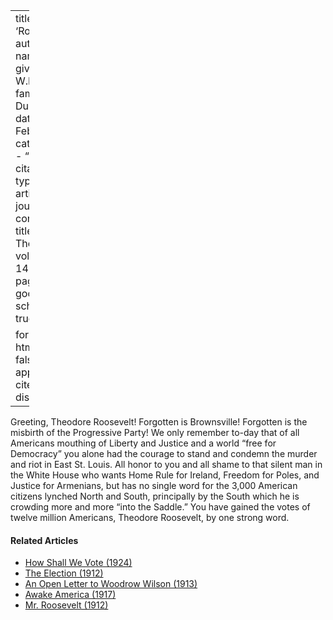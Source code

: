
---
title: 'Roosevelt'
author:
  - name:
      given: W.E.B.
      family: Du Bois
date: Feb. 1917
categories: 
  - ""
citation: 
  type: article-journal
  container-title: The Crisis
  volume: 14
  issue: 4
  page: 164
google-scholar: true

format:
  html:
    toc: false
    appendix-cite-as: display
---




Greeting, Theodore Roosevelt! Forgotten is Brownsville! Forgotten is the misbirth of the Progressive Party! We only remember to-day that of all Americans mouthing of Liberty and Justice and a world "free for Democracy" you alone had the courage to stand and condemn the murder and riot in East St. Louis. All honor to you and all shame to that silent man in the White House who wants Home Rule for Ireland, Freedom for Poles, and Justice for Armenians, but has no single word for the 3,000 American citizens lynched North and South, principally by the South which he is crowding more and more "into the Saddle." You have gained the votes of twelve million Americans, Theodore Roosevelt, by one strong word.

<!-- Similar articles start here -->
<div  class="clear-wrap"></div>

#### Related Articles

* [How Shall We Vote (1924)](/Volumes/29/01/how_shall_we_vote.html)
* [The Election (1912)](/Volumes/05/02/the_election.html)
* [An Open Letter to Woodrow Wilson (1913)](/Volumes/05/05/open_letter.html)
* [Awake America (1917)](/Volumes/14/05/awake_america.html)
* [Mr. Roosevelt (1912)](/Volumes/04/05/mr_roosevelt.html)

<!-- Similar articles end here -->